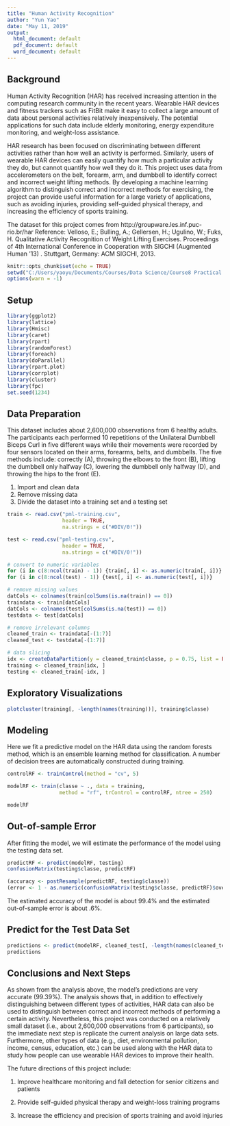 ---
title: "Human Activity Recognition"
author: "Yun Yao"
date: "May 11, 2019"
output:
  html_document: default
  pdf_document: default
  word_document: default
---

## Background

Human Activity Recognition (HAR) has received increasing attention in the computing research community in the recent years. Wearable HAR devices and fitness trackers such as FitBit make it easy to collect a large amount of data about personal activities relatively inexpensively. The potential applications for such data include elderly monitoring, energy expenditure monitoring, and weight-loss assistance. 

HAR research has been focused on discriminating between different activities rather than how well an activity is performed. Similarly, users of wearable HAR devices can easily quantify how much a particular activity they do, but cannot quantify how well they do it. This project uses data from accelerometers on the belt, forearm, arm, and dumbbell to identify correct and incorrect weight lifting methods. By developing a machine learning algorithm to distinguish correct and incorrect methods for exercising, the project can provide useful information for a large variety of applications, such as avoiding injuries, providing self-guided physical therapy, and increasing the efficiency of sports training.

The dataset for this project comes from http://groupware.les.inf.puc-rio.br/har
Reference: Velloso, E.; Bulling, A.; Gellersen, H.; Ugulino, W.; Fuks, H. Qualitative Activity Recognition of Weight Lifting Exercises. Proceedings of 4th International Conference in Cooperation with SIGCHI (Augmented Human '13) . Stuttgart, Germany: ACM SIGCHI, 2013.

```{r, include=FALSE}
knitr::opts_chunk$set(echo = TRUE)
setwd("C:/Users/yaoyu/Documents/Courses/Data Science/Course8 Practical Machine Learning/Project1")
options(warn = -1)
```


## Setup

```{r, cache=TRUE}
library(ggplot2)
library(lattice)
library(Hmisc)
library(caret)
library(rpart)
library(randomForest)
library(foreach)
library(doParallel)
library(rpart.plot)
library(corrplot)
library(cluster)
library(fpc)
set.seed(1234)
```


## Data Preparation

This dataset includes about 2,600,000 observations from 6 healthy adults. The participants each performed 10 repetitions of the Unilateral Dumbbell Biceps Curl in five different ways while their movements were recorded by four sensors located on their arms, forearms, belts, and dumbbells.
The five methods include: correctly (A), throwing the elbows to the front (B), lifting the dumbbell only halfway (C), lowering the dumbbell only halfway (D), and throwing the hips to the front (E). 

1. Import and clean data
2. Remove missing data
3. Divide the dataset into a training set and a testing set

```{r, cache=TRUE}
train <- read.csv("pml-training.csv", 
                  header = TRUE, 
                  na.strings = c("#DIV/0!"))

test <- read.csv("pml-testing.csv", 
                  header = TRUE, 
                  na.strings = c("#DIV/0!"))

# convert to numeric variables
for (i in c(8:ncol(train) - 1)) {train[, i] <- as.numeric(train[, i])}
for (i in c(8:ncol(test) - 1)) {test[, i] <- as.numeric(test[, i])}

# remove missing values
datCols <- colnames(train[colSums(is.na(train)) == 0])
traindata <- train[datCols]
datCols <- colnames(test[colSums(is.na(test)) == 0])
testdata <- test[datCols]

# remove irrelevant columns
cleaned_train <- traindata[-(1:7)]
cleaned_test <- testdata[-(1:7)]

# data slicing
idx <- createDataPartition(y = cleaned_train$classe, p = 0.75, list = FALSE)
training <- cleaned_train[idx, ]
testing <- cleaned_train[-idx, ]
```


## Exploratory Visualizations

```{r, cache=TRUE}
plotcluster(training[, -length(names(training))], training$classe)
```


## Modeling

Here we fit a predictive model on the HAR data using the random forests method, which is an ensemble learning method for classification. A number of decision trees are automatically constructed during training.


```{r, cache=TRUE}
controlRF <- trainControl(method = "cv", 5)

modelRF <- train(classe ~ ., data = training, 
                 method = "rf", trControl = controlRF, ntree = 250)

modelRF
```


## Out-of-sample Error

After fitting the model, we will estimate the performance of the model using the testing data set.

```{r, cache=TRUE}
predictRF <- predict(modelRF, testing)
confusionMatrix(testing$classe, predictRF)

(accuracy <- postResample(predictRF, testing$classe))
(error <- 1 - as.numeric(confusionMatrix(testing$classe, predictRF)$overall[1]))
```

The estimated accuracy of the model is about 99.4% and the estimated out-of-sample error is about .6%.


## Predict for the Test Data Set

```{r, cache=TRUE}
predictions <- predict(modelRF, cleaned_test[, -length(names(cleaned_test))])
predictions
```


## Conclusions and Next Steps

As shown from the analysis above, the model's predictions are very accurate (99.39%). The analysis shows that, in addition to effectively distinguishing between different types of activities, HAR data can also be used to distinguish between correct and incorrect methods of performing a certain activity. 
Nevertheless, this project was conducted on a relatively small dataset (i.e., about 2,600,000 observations from 6 participants), so the immediate next step is replicate the current analysis on large data sets. Furthermore, other types of data (e.g., diet, environmental pollution, income, census, education, etc.) can be used along with the HAR data to study how people can use wearable HAR devices to improve their health. 

The future directions of this project include:

1. Improve healthcare monitoring and fall detection for senior citizens and patients

2. Provide self-guided physical therapy and weight-loss training programs

3. Increase the efficiency and precision of sports training and avoid injuries




